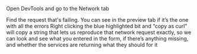 
Open DevTools and go to the Network tab

Find the request that's failing. You can see in the preview tab if it’s the one with all the errors
Right clicking the blue highlighted bit and “copy as curl” will copy a string that lets us reproduce that network request exactly, so we can look and see what you entered in the form, if there’s anything missing, and whether the services are returning what they should for it
